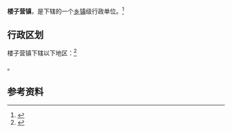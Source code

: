 {{中国乡级行政区|14/09/30/101/000}}

'''楼子营镇'''，是{{PRC admin/fullname|14/09/30/101/000|3}}下辖的一个[[乡镇|乡镇]]级行政单位。<ref>{{PRC admin/ref sgc|{{PRC admin/parent|14/09/30/101/000}}}}</ref>

== 行政区划 ==

楼子营镇下辖以下地区：<ref>{{PRC admin/ref sgc|14/09/30/101/000}}</ref>

{{PRC admin/children|14/09/30/101/000}}。

== 参考资料 ==

{{reflist}}

{{行政区划小作品}}
{{PRC admin/navcat|14/09/30/101/000}}
